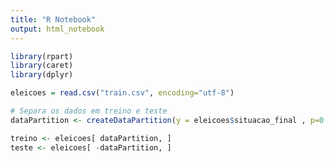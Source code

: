 ```yaml
---
title: "R Notebook"
output: html_notebook
---
```



```r
library(rpart)
library(caret)
library(dplyr)
```

```r
eleicoes = read.csv("train.csv", encoding="utf-8")
```

```r
# Separa os dados em treino e teste
dataPartition <- createDataPartition(y = eleicoes$situacao_final , p=0.70, list=FALSE)

treino <- eleicoes[ dataPartition, ]
teste <- eleicoes[ -dataPartition, ]
```





